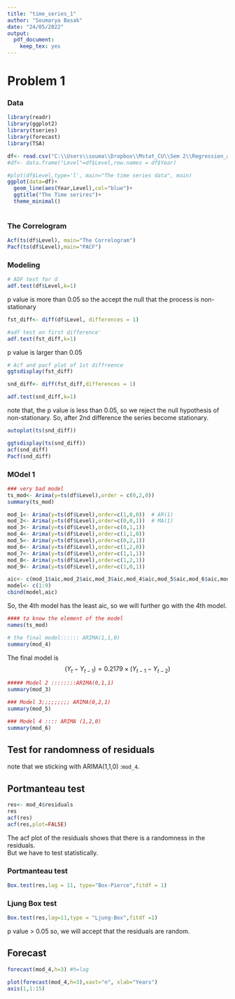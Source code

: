 ---
title: "time_series_1"
author: "Soumarya Basak"
date: "24/05/2022"
output: 
  pdf_document: 
    keep_tex: yes
---

# Problem 1

### Data
```{r}
library(readr)
library(ggplot2)
library(tseries)
library(forecast)
library(TSA)

df<- read.csv("C:\\Users\\souma\\Dropbox\\Mstat_CU\\Sem 2\\Regression_analysis_1\\Data Sets\\ts_1.csv")
#df<- data.frame("Level"=df$Level,row.names = df$Year)

```

```{r}
#plot(df$Level,type='l', main="The time series data", main)
ggplot(data=df)+
  geom_line(aes(Year,Level),col="blue")+
  ggtitle("The Time serires")+
  theme_minimal()
  

```
### The Correlogram

```{r}
Acf(ts(df$Level), main="The Correlogram")
Pacf(ts(df$Level),main="PACF")
```
### Modeling

```{r}

# ADF test for d
adf.test(df$Level,k=1)


```
p value is more than 0.05 so the accept the null that the process is non-stationary 
```{r}
fst_diff<- diff(df$Level, differences = 1)

#adf test on first difference'
adf.test(fst_diff,k=1)
```
p value is larger than 0.05
```{r}
# Acf and pacf plot of 1st diffreence
ggtsdisplay(fst_diff)
```
 

```{r}
snd_diff<- diff(fst_diff,differences = 1)

adf.test(snd_diff,k=1)
```

note that, the p value is less than 0.05, so we reject the null hypothesis of non-stationary. So, after 2nd difference the series become stationary.

```{r}
autoplot(ts(snd_diff))
```
```{r}
ggtsdisplay(ts(snd_diff))
acf(snd_diff)
Pacf(snd_diff)
```
### MOdel 1
```{r}
### very bad model
ts_mod<- Arima(y=ts(df$Level),order = c(0,2,0))
summary(ts_mod)
```
```{r}
mod_1<- Arima(y=ts(df$Level),order=c(1,0,0))  # AR(1)
mod_2<- Arima(y=ts(df$Level),order=c(0,0,1))  # MA(1)
mod_3<- Arima(y=ts(df$Level),order=c(0,1,1))
mod_4<- Arima(y=ts(df$Level),order=c(1,1,0))
mod_5<- Arima(y=ts(df$Level),order=c(0,2,1))
mod_6<- Arima(y=ts(df$Level),order=c(1,2,0))
mod_7<- Arima(y=ts(df$Level),order=c(1,1,1))
mod_8<- Arima(y=ts(df$Level),order=c(1,2,1))
mod_9<- Arima(y=ts(df$Level),order=c(1,0,1))

aic<- c(mod_1$aic,mod_2$aic,mod_3$aic,mod_4$aic,mod_5$aic,mod_6$aic,mod_7$aic,mod_8$aic,mod_9$aic)
model<- c(1:9)
cbind(model,aic)

```
So, the 4th model has the least aic, so we will further go with the 4th model. 


```{r}
#### to know the element of the model
names(ts_mod)
```
```{r}
# the final model:::::: ARIMA(1,1,0)
summary(mod_4)

```

The final model is 
$$(Y_t-Y_{t-1})= 0.2179 \times (Y_{t-1}-Y_{t-2})$$
```{r}
##### Model 2 ::::::::ARIMA(0,1,1)
summary(mod_3)

```

```{r}
### Model 3;;;;;;;;; ARIMA(0,2,1)
summary(mod_5)

```
```{r}
### Model 4 :::: ARIMA (1,2,0)
summary(mod_6)
```
## Test for randomness of residuals
note that we sticking with ARIMA(1,1,0) :`mod_4`.


## Portmanteau test 

```{r}
res<- mod_4$residuals
res
acf(res)
acf(res,plot=FALSE)
```
The acf plot of the residuals shows that there is a randomness in the residuals. \
 But we have to test statistically.
 
### Portmanteau test
```{r}
Box.test(res,lag = 11, type="Box-Pierce",fitdf = 1)
```


### Ljung Box test
```{r}
Box.test(res,lag=11,type = "Ljung-Box",fitdf =1)
```
p value > 0.05
so, we will accept that the residuals are random.



## Forecast
```{r}
forecast(mod_4,h=3) #h=lag
```

```{r}
plot(forecast(mod_4,h=3),xaxt="n", xlab="Years")
axis(1,1:15)
  
```






